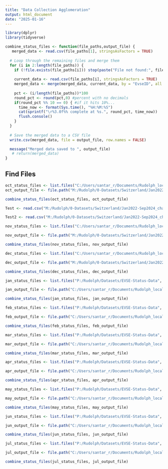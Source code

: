 ```yaml
---
title: "Data Collection Agglomeration"
output: html_document
date: "2025-01-16"
---
```


```r
library(dplyr)
library(tidyverse)
```

```r
combine_status_files <- function(file_paths,output_file) {
   merged_data <- read.csv(file_paths[1], stringsAsFactors = TRUE)
  
  # Loop through the remaining files and merge them
  for (i in 2:length(file_paths)) {
    if (!file.exists(file_paths[i])) stop(paste("File not found:", filepaths[i]))
    
    current_data <- read.csv(file_paths[i], stringsAsFactors = TRUE)
    merged_data <- merge(merged_data, current_data, by = "EvseID", all = TRUE)
    
    pct <- (i/length(file_paths))*100
    round_pct <- round(pct,0) #percent with no decimals
    if(round_pct %% 10 == 0) { #if it hits 10%...
      time_now <- format(Sys.time(), "%H:%M:%S")
      cat(sprintf("\r%3.0f%% complete at %s.", round_pct, time_now))
      flush.console()
    }
  }
  
  # Save the merged data to a CSV file
  write.csv(merged_data, file = output_file, row.names = FALSE)

  message("Merged data saved to ", output_file)
   # return(merged_data)
}

```

## Find Files
```r
oct_status_files <- list.files("C:/Users/santar_r/Documents/Rudolph_local/Python/EVSE-Status-Data", pattern = "^evse_statuses_2024-10",full.names = TRUE)
oct_output_file <- file.path("M:/Rudolph/0-Datasets/Switzerland/Jan2022-Sep2024_charging-data/Processed-data/2024-10-charging.csv")

combine_status_files(oct_status_files, oct_output_file)

```

```r
Test <- read.csv("M:/Rudolph/0-Datasets/Switzerland/Jan2022-Sep2024_charging-data/Processed-data/2024-10-charging.csv")

```


```r
Test2 <- read.csv("M:/Rudolph/0-Datasets/Switzerland/Jan2022-Sep2024_charging-data/Processed-data/2024-08-charging.csv")
```


```r
nov_status_files <- list.files("C:/Users/santar_r/Documents/Rudolph_local/Python/EVSE-Status-Data", pattern = "^evse_statuses_2024-11",full.names = TRUE)

nov_output_file <- file.path("M:/Rudolph/0-Datasets/Switzerland/Jan2022-Sep2024_charging-data/Processed-data/2024-11-charging.csv")

combine_status_files(nov_status_files, nov_output_file)

```


```r
dec_status_files <- list.files("C:/Users/santar_r/Documents/Rudolph_local/Python/EVSE-Status-Data", pattern = "^evse_statuses_2024-12", full.names = TRUE)

dec_output_file <- file.path("M:/Rudolph/0-Datasets/Switzerland/Jan2022-Sep2024_charging-data/Processed-data/2024-12-charging.csv")

combine_status_files(dec_status_files, dec_output_file)
```

```r
jan_status_files <- list.files("P:/Rudolph/Datasets/EVSE-Status-Data", pattern = "^evse_statuses_2025-01", full.names = TRUE)

jan_output_file <- file.path("C:/Users/santar_r/Documents/Rudolph_local/Datasets/Switzerland/Processed-data/2025-01-charging.csv")

combine_status_files(jan_status_files, jan_output_file)
```

```r
feb_status_files <- list.files("P:/Rudolph/Datasets/EVSE-Status-Data", pattern = "^evse_statuses_2025-02", full.names = TRUE)

feb_output_file <- file.path("C:/Users/santar_r/Documents/Rudolph_local/Datasets/Switzerland/Processed-data/2025-02-charging.csv")

combine_status_files(feb_status_files, feb_output_file)
```

```r
mar_status_files <- list.files("P:/Rudolph/Datasets/EVSE-Status-Data", pattern = "^evse_statuses_2025-03", full.names = TRUE)

mar_output_file <- file.path("C:/Users/santar_r/Documents/Rudolph_local/Datasets/Switzerland/Processed-data/2025-03-charging.csv")

combine_status_files(mar_status_files, mar_output_file)
```

```r
apr_status_files <- list.files("P:/Rudolph/Datasets/EVSE-Status-Data", pattern = "^evse_statuses_2025-04", full.names = TRUE)

apr_output_file <- file.path("C:/Users/santar_r/Documents/Rudolph_local/Datasets/Switzerland/Processed-data/2025-04-charging.csv")

combine_status_files(apr_status_files, apr_output_file)
```

```r
may_status_files <- list.files("P:/Rudolph/Datasets/EVSE-Status-Data", pattern = "^evse_statuses_2025-05", full.names = TRUE)

may_output_file <- file.path("C:/Users/santar_r/Documents/Rudolph_local/Datasets/Switzerland/Processed-data/2025-05-charging.csv")

combine_status_files(may_status_files, may_output_file)
```

```r
jun_status_files <- list.files("P:/Rudolph/Datasets/EVSE-Status-Data", pattern = "^evse_statuses_2025-06", full.names = TRUE)

jun_output_file <- file.path("C:/Users/santar_r/Documents/Rudolph_local/Datasets/Switzerland/Processed-data/2025-06-charging.csv")

combine_status_files(jun_status_files, jun_output_file)
```

```r
jul_status_files <- list.files("P:/Rudolph/Datasets/EVSE-Status-Data", pattern = "^evse_statuses_2025-07", full.names = TRUE)

jul_output_file <- file.path("C:/Users/santar_r/Documents/Rudolph_local/Datasets/Switzerland/Processed-data/2025-07-charging.csv")

combine_status_files(jul_status_files, jul_output_file)
```